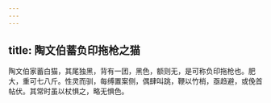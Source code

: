 ```yaml
---
---
---
```

title: 陶文伯蓄负印拖枪之猫
---



陶文伯家蓄白猫，其尾独黑，背有一团，黑色，额则无，是可称负印拖枪也。肥大，重可七八斤。性灵而驯，每缚置案侧，偶肆叫跳，鞭以竹梢，亟趋避，或俛首帖伏。其常时虽以杖惧之，略无惧色。